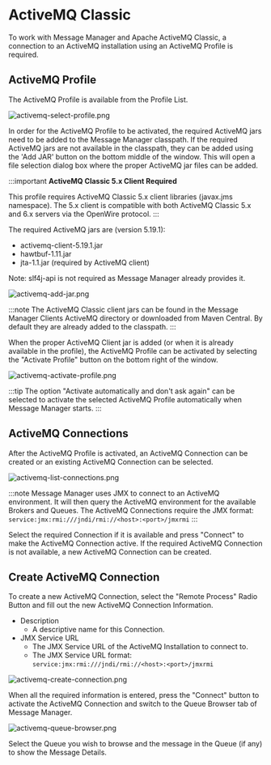 # ActiveMQ Classic

To work with Message Manager and Apache ActiveMQ Classic, a connection to an ActiveMQ installation using an ActiveMQ Profile is required.

## ActiveMQ Profile

The ActiveMQ Profile is available from the Profile List.

![activemq-select-profile.png](assets/activemq-select-profile.png)

In order for the ActiveMQ Profile to be activated, the required ActiveMQ jars need to be added to the Message Manager classpath.
If the required ActiveMQ jars are not available in the classpath, they can be added using the 'Add JAR' button on the bottom middle of the window.
This will open a file selection dialog box where the proper ActiveMQ jar files can be added.

:::important
**ActiveMQ Classic 5.x Client Required**

This profile requires ActiveMQ Classic 5.x client libraries (javax.jms namespace).
The 5.x client is compatible with both ActiveMQ Classic 5.x and 6.x servers via the OpenWire protocol.
:::

The required ActiveMQ jars are (version 5.19.1):
- activemq-client-5.19.1.jar
- hawtbuf-1.11.jar
- jta-1.1.jar (required by ActiveMQ client)

Note: slf4j-api is not required as Message Manager already provides it.

![activemq-add-jar.png](assets/activemq-add-jar.png)

:::note
The ActiveMQ Classic client jars can be found in the Message Manager Clients ActiveMQ directory or downloaded from Maven Central.
By default they are already added to the classpath.
:::

When the proper ActiveMQ Client jar is added (or when it is already available in the profile), the ActiveMQ Profile can be activated by selecting the "Activate Profile" button on the bottom right of the window.

![activemq-activate-profile.png](assets/activemq-activate-profile.png)

:::tip
The option "Activate automatically and don't ask again" can be selected to activate the selected ActiveMQ Profile automatically when Message Manager starts.
:::

## ActiveMQ Connections

After the ActiveMQ Profile is activated, an ActiveMQ Connection can be created or an existing ActiveMQ Connection can be selected.

![activemq-list-connections.png](assets/activemq-list-connections.png)

:::note
Message Manager uses JMX to connect to an ActiveMQ environment. It will then query the ActiveMQ environment for the available Brokers and Queues.
The ActiveMQ Connections require the JMX format: `service:jmx:rmi:///jndi/rmi://<host>:<port>/jmxrmi`
:::

Select the required Connection if it is available and press "Connect" to make the ActiveMQ Connection active.
If the required ActiveMQ Connection is not available, a new ActiveMQ Connection can be created.

## Create ActiveMQ Connection

To create a new ActiveMQ Connection, select the "Remote Process" Radio Button and fill out the new ActiveMQ Connection Information.<br/>
- Description
    - A descriptive name for this Connection.
- JMX Service URL
    - The JMX Service URL of the ActiveMQ Installation to connect to.
    - The JMX Service URL format: `service:jmx:rmi:///jndi/rmi://<host>:<port>/jmxrmi`

![activemq-create-connection.png](assets/activemq-create-connection.png)

When all the required information is entered, press the "Connect" button to activate the ActiveMQ Connection and switch to the Queue Browser tab of Message Manager.

![activemq-queue-browser.png](assets/activemq-queue-browser.png)

Select the Queue you wish to browse and the message in the Queue (if any) to show the Message Details.
